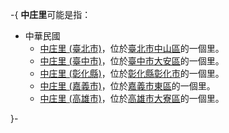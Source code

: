 {{NoteTA
|T=zh:中庄里;zh-hant:中庄里
|1=zh:中庄里;zh-hant:中庄里}}
-{
'''中庄里'''可能是指：
*中華民國
**[[中庄里_(臺北市)|中庄里 (臺北市)]]，位於[[臺北市|臺北市]][[中山區_(臺北市)|中山區]]的一個里。
**[[中庄里_(臺中市)|中庄里 (臺中市)]]，位於[[臺中市|臺中市]][[大安區_(臺中市)|大安區]]的一個里。
**[[中庄里_(彰化縣)|中庄里 (彰化縣)]]，位於[[彰化縣|彰化縣]][[彰化市|彰化市]]的一個里。
**[[中庄里_(嘉義市)|中庄里 (嘉義市)]]，位於[[嘉義市|嘉義市]][[東區_(嘉義市)|東區]]的一個里。
**[[中庄里_(高雄市)|中庄里 (高雄市)]]，位於[[高雄市|高雄市]][[大寮區|大寮區]]的一個里。
}-

{{消歧義|cat=三字臺灣里名消歧義}}